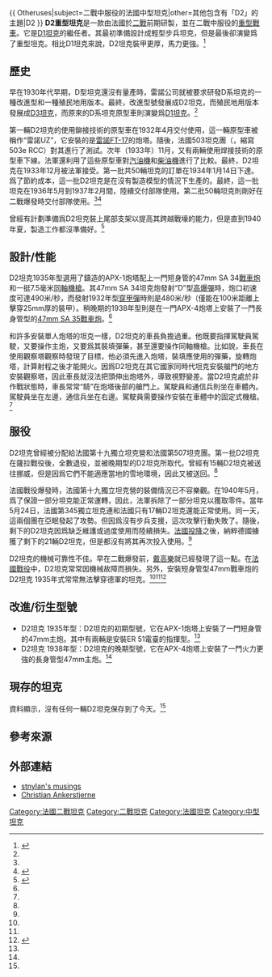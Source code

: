 {{ Otheruses|subject=二戰中服役的法國中型坦克|other=其他包含有「D2」的主題|D2 }}
{{Infobox Weapon
 |name= D2重型坦克
 |image= File:Char D2.jpg
 |image_size= 300px
 |caption=一輛D2坦克
 |origin={{FRA}}
 |type=[[中型坦克|中型坦克]]
 |is_vehicle=yes
 |service=1936 - 1945
 |used_by=
 |wars=[[第二次世界大戰|第二次世界大戰]]
 |designer= {{FRA}}
 |design_date=1936年
 |manufacturer=
 |unit_cost=610,000法郎<ref name=tanke/>
 |spec_label=若非註明，數據來源爲：<ref name=D11>{{Cite web |title=Renault D1 and Renault D2 |url=http://www.littlewars.se/french1940/d1d2.html |deadurl=yes |archiveurl=https://web.archive.org/web/20141009164233/http://www.littlewars.se/french1940/d1d2.html |archivedate=2014-10-09 |accessdate=2014-04-30 }}</ref>
 |production_date=1937年
 |number=100輛
 |variants=
 |weight= 19.75 公噸
 |length= 5.46米
 |width= 2.22米
 |height= 2.66米
 |crew= 3人（車長，通信兵，駕駛員）
 |armour= 正面40毫米<br>側面40毫米<br>後部40毫米<br>頂部20毫米<br>底部20毫米
 |primary_armament= 47毫米 SA34/35戰車炮
 |secondary_armament= 2挺7.5毫米[[賴貝爾機槍|賴貝爾機槍]]<br>（一挺同軸安放，一挺安裝在車體內）
 |engine= 雷諾V形6缸[[汽油機|汽油機]]
 |engine_power= 150匹
 |transmission=
 |radio=ER 52電臺
 |fuel_capacity=7.12升
 |vehicle_range=100公里（公路上行駛時）
 |speed=23公里/時（公路上行駛時）<br>16公里/時（越野）
}}
'''D2重型坦克'''是一款由法國於[[二戰|二戰]]前期研製，並在二戰中服役的[[重型戰車|重型戰車]]。它是[[D1坦克|D1坦克]]的繼任者。其最初準備設計成輕型步兵坦克，但是最後卻演變爲了重型坦克。相比D1坦克來說，D2坦克裝甲更厚，馬力更強。<ref name=WW2>{{Cite web|url=http://www.tanksinworldwar2.com/france-char-d2.php|title=Char D2|accessdate=2014-04-16|archive-date=2013-07-23|archive-url=https://web.archive.org/web/20130723050324/http://www.tanksinworldwar2.com/france-char-d2.php|dead-url=no}}</ref>

==歷史==
早在1930年代早期，D型坦克還沒有量產時，雷諾公司就被要求研發D系坦克的一種改進型和一種殖民地用版本。最終，改進型號發展成D2坦克，而殖民地用版本發展成[[D3坦克|D3坦克]]，而原來的D系坦克原型車則演變爲[[D1坦克|D1坦克]]。<ref name=D11/>

第一輛D2坦克的使用鉚接技術的原型車在1932年4月交付使用，這一輛原型車被稱作“雷諾UZ”，它安裝的是[[雷諾FT-17|雷諾FT-17]]的炮塔。隨後，法國503坦克團（{{lang-fr|503e Régiment de Chars de Combat}}，縮寫503e RCC）對其進行了測試。次年（1933年）11月，又有兩輛使用焊接技術的原型車下線。法軍還利用了這些原型車對[[汽油機|汽油機]]和[[柴油機|柴油機]]進行了比較。最終，D2坦克在1933年12月被法軍接受。第一批共50輛坦克的訂單在1934年1月14日下達。爲了節約成本，這一批D2坦克是在沒有製造模型的情況下生產的。最終，這一批坦克在1936年5月到1937年2月間，陸續交付部隊使用。第二批50輛坦克則剛好在二戰爆發時交付部隊使用。<ref name=D11/><ref name=tanke>{{Cite web|url=http://www.tanks-encyclopedia.com/ww2/france/Char_Renault_D2.php|title=Char Renault D2|accessdate=2014-04-30|archive-date=2014-01-30|archive-url=https://web.archive.org/web/20140130084627/http://www.tanks-encyclopedia.com/ww2/france/Char_Renault_D2.php|dead-url=no}}</ref>

曾經有計劃準備爲D2坦克裝上尾部支架以提高其跨越戰壕的能力，但是直到1940年夏，製造工作都沒準備好。<ref name="Zaloga2014">{{cite book|author=Steven Zaloga|title=French Tanks of World War II (1): Infantry and Battle Tanks|url=http://books.google.com.hk/books?id=YXmfAgAAQBAJ&pg=PT13&redir_esc=y&hl=zh-CN&sourceid=cndr#v=onepage&q=Char%20D2&f=false|date=2014-05-01|publisher=Osprey Publishing|isbn=978-1-4728-0776-2|pages=35|access-date=2014-05-01|archive-date=2014-05-02|archive-url=https://web.archive.org/web/20140502000712/http://books.google.com.hk/books?id=YXmfAgAAQBAJ&pg=PT13&redir_esc=y&hl=zh-CN&sourceid=cndr#v=onepage&q=Char%20D2&f=false|dead-url=no}}</ref>
==設計/性能==
D2坦克1935年型選用了鑄造的APX-1炮塔配上一門短身管的47mm SA 34[[戰車炮|戰車炮]]和一挺7.5毫米[[同軸機槍|同軸機槍]]。其47mm SA 34坦克炮發射“D”型[[高爆彈|高爆彈]]時，炮口初速度可達490米/秒，而發射1932年型[[穿甲彈|穿甲彈]]時則是480米/秒（僅能在100米距離上擊穿25mm厚的裝甲）。稍晚期的1938年型則是在一門APX-4炮塔上安裝了一門長身管型的[[47毫米APX反坦克炮|47mm SA 35戰車炮]]。<ref name=tanke/>

和許多安裝單人炮塔的坦克一樣，D2坦克的車長負擔過重。他既要指揮駕駛員駕駛，又要操作主炮，又要爲其裝填彈藥，甚至還要操作同軸機槍。比如說，車長在使用觀察塔觀察時發現了目標，他必須先進入炮塔，裝填應使用的彈藥，旋轉炮塔，計算射程之後才能開火。因爲D2坦克在其它國家同時代坦克安裝艙門的地方安裝觀察塔，因此車長就沒法把頭伸出炮塔外，導致視野變差。當D2坦克處於非作戰狀態時，車長常常“騎”在炮塔後部的艙門上。駕駛員和通信兵則坐在車體內。駕駛員坐在左邊，通信兵坐在右邊。駕駛員需要操作安裝在車體中的固定式機槍。<ref name=D11/>

==服役==
D2坦克曾經被分配給法國第十九獨立坦克營和法國第507坦克團。第一批D2坦克在薩拉戰役後，全數退役，並被晚期型的D2坦克所取代。曾經有15輛D2坦克被送往挪威，但是因爲它們不能適應當地的雪地環境，因此又被送回。<ref name=tanke/>

法國戰役爆發時，法國第十九獨立坦克營的裝備情況已不容樂觀。在1940年5月，爲了保證一部分坦克能正常運轉，因此，法軍拆除了一部分坦克以獲取零件。當年5月24日，法國第345獨立坦克連和法國只有17輛D2坦克還能正常使用。同一天，這兩個團在亞眠發起了攻勢。但因爲沒有步兵支援，這次攻擊行動失敗了。隨後，剩下的D2坦克因爲缺乏維護或過度使用而陸續損失。[[法國投降|法國投降]]之後，納粹德國擄獲了剩下的21輛D2坦克，但是都沒有將其再次投入使用。<ref name=tanke/>

D2坦克的機械可靠性不佳。早在二戰爆發前，[[戴高樂|戴高樂]]就已經發現了這一點。在[[法國戰役|法國戰役]]中，D2坦克常常因機械故障而損失。另外，安裝短身管型47mm戰車炮的D2坦克 1935年式常常無法擊穿德軍的坦克。<ref name=WW2/><ref name=tanke/><ref>{{Cite web|url=http://historywarsweapons.com/char-d2/|title=Char D2|author=Thor|deadurl=yes|archiveurl=https://web.archive.org/web/20131105191107/http://historywarsweapons.com/char-d2/|archivedate=2013-11-05|accessdate=2014-05-01}}</ref>

==改進/衍生型號==

*D2坦克 1935年型：D2坦克的初期型號，它在APX-1炮塔上安裝了一門短身管的47mm主炮。其中有兩輛是安裝ER 51電臺的指揮型。<ref name=tanke/>
*D2坦克 1938年型：D2坦克的晚期型號，它在APX-4炮塔上安裝了一門火力更強的長身管型47mm主炮。<ref name=tanke/>

==現存的坦克==
資料顯示，沒有任何一輛D2坦克保存到了今天。<ref name=tanke/>

==參考來源==
{{reflist}}

==外部連結==
* [http://stnylan.wordpress.com/2013/10/29/wot-being-frustrated-with-the-d2/ stnylan's musings]{{Wayback|url=http://stnylan.wordpress.com/2013/10/29/wot-being-frustrated-with-the-d2/ |date=20140416184723 }}
* [http://www.tanksinworldwar2.com/france-char-d2.php Christian Ankerstjerne]{{Wayback|url=http://www.tanksinworldwar2.com/france-char-d2.php |date=20130723050324 }}
{{戰車主題}}
{{法國二戰期間的坦克與裝甲車}}

[[Category:法國二戰坦克|Category:法國二戰坦克]]
[[Category:二戰坦克|Category:二戰坦克]]
[[Category:法國坦克|Category:法國坦克]]
[[Category:中型坦克|Category:中型坦克]]